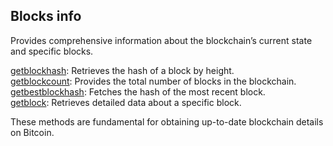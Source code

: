 
<Meta
  title="Blocks info | dRPC"
  description="Provides comprehensive information about the blockchain’s current state and specific blocks."
/>
## Blocks info

Provides comprehensive information about the blockchain’s current state and specific blocks.

[getblockhash](/bitcoin-api/blocksinfo/getblockhash): Retrieves the hash of a block by height. \
[getblockcount](/bitcoin-api/blocksinfo/getblockcount): Provides the total number of blocks in the blockchain. \
[getbestblockhash](/bitcoin-api/blocksinfo/getbestblockhash): Fetches the hash of the most recent block. \
[getblock](/bitcoin-api/blocksinfo/getblock): Retrieves detailed data about a specific block.

These methods are fundamental for obtaining up-to-date blockchain details on Bitcoin.

<Space h={16} />
<GetStarted />
